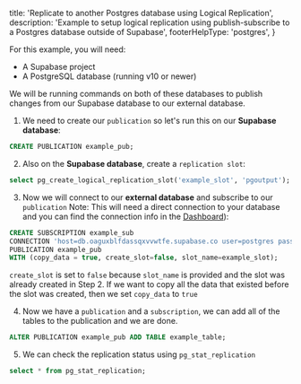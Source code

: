 
  title: 'Replicate to another Postgres database using Logical Replication',
  description:
    'Example to setup logical replication using publish-subscribe to a Postgres database outside of Supabase',
  footerHelpType: 'postgres',
}

For this example, you will need:

- A Supabase project
- A PostgreSQL database (running v10 or newer)

We will be running commands on both of these databases to publish changes from our Supabase database to our external database.

1. We need to create our `publication` so let's run this on our **Supabase database**:

```sql
CREATE PUBLICATION example_pub;
```

2. Also on the **Supabase database**, create a `replication slot`:

```sql
select pg_create_logical_replication_slot('example_slot', 'pgoutput');
```

3. Now we will connect to our **external database** and subscribe to our `publication` Note: This will need a direct connection to your database and you can find the connection info in the [Dashboard](https://supabase.com/dashboard/project/_/settings/database)):

```sql
CREATE SUBSCRIPTION example_sub
CONNECTION 'host=db.oaguxblfdassqxvvwtfe.supabase.co user=postgres password=YOUR_PASS dbname=postgres'
PUBLICATION example_pub
WITH (copy_data = true, create_slot=false, slot_name=example_slot);
```

<Admonition type="info">

`create_slot` is set to `false` because `slot_name` is provided and the slot was already created in Step 2.
If we want to copy all the data that existed before the slot was created, then we set `copy_data` to `true`

</Admonition>

4. Now we have a `publication` and a `subscription`, we can add all of the tables to the publication and we are done.

```sql
ALTER PUBLICATION example_pub ADD TABLE example_table;
```

5. We can check the replication status using `pg_stat_replication`

```sql
select * from pg_stat_replication;
```


